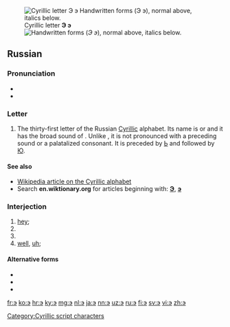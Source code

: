 {{character info/new}}
{{also|Э|ӭ|Ӭ|ဒ|Appendix:Variations of "e"}}
[[File:Cyrillic AE.png|thumb|right|Cyrillic letter '''Э э'''<br/>
[[File:31-Russian alphabet-Э э.svg|thumb|Handwritten forms]]
(''Э э''), normal above, italics below.]]
==Russian==

===Pronunciation===
* {{ru-IPA}}
* {{audio|Ru-э.ogg|Audio|lang=ru}}

===Letter===
{{head|ru|letter|lower case||upper case|Э}}

# The thirty-first letter of the Russian [[Cyrillic]] alphabet. Its name is {{l|ru|э|tr=ɛ}} or {{l|ru|э оборотное|tr=ɛ oborótnoje|t=backwards ɛ}} and it has the broad sound of {{IPAchar|/e/}}. Unlike {{l|ru|е}}, it is not pronounced with a preceding {{IPAchar|/j/}} sound or a palatalized consonant. It is preceded by [[ь|Ь]] and followed by [[ю|Ю]].

====See also====
{{list:Cyrl-script/ru}}
* [[w:Cyrillic alphabet|Wikipedia article on the Cyrillic alphabet]]
* Search '''en.wiktionary.org''' for articles beginning with: '''[http://en.wiktionary.org/w/index.php?title=Special%3AAllpages&from=%D0%AD&namespace=0 Э]''', '''[http://en.wiktionary.org/w/index.php?title=Special%3AAllpages&from=%D1%8D&namespace=0 э]'''

===Interjection===
{{head|ru|interjection}} {{tlb|ru|colloquial}}

# [[hey]]; {{n-g|an [[exclamation]] to get [[attention]]}}
# {{n-g|to indicate [[doubt]], [[disgust]]}}
# {{n-g|to clearly indicate a [[protest]] or [[reprimand]]}}
# [[well]], [[uh]]; {{n-g|space filler or pause during conversation}}

====Alternative forms====
* {{l|ru|э-э-э}}
* {{l|ru|э-э}}
* {{l|ru|эээ}}

[[Category:Cyrillic script characters]]
{{C|ru|Cyrillic letter names|Letter names}}

[[fr:э]]
[[ko:э]]
[[hr:э]]
[[ky:э]]
[[mg:э]]
[[nl:э]]
[[ja:э]]
[[nn:э]]
[[uz:э]]
[[ru:э]]
[[fi:э]]
[[sv:э]]
[[vi:э]]
[[zh:э]]